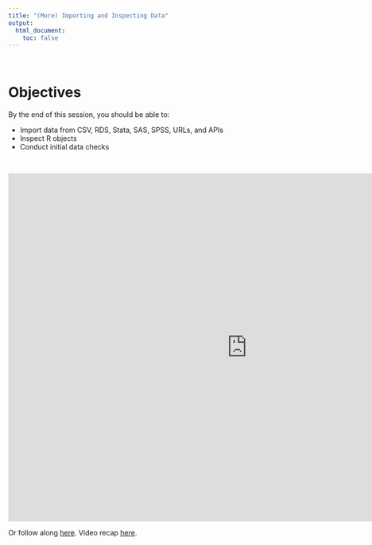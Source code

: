 ```yaml
---
title: "(More) Importing and Inspecting Data"
output:
  html_document:
    toc: false
---
```


<br>

# Objectives

By the end of this session, you should be able to:

* Import data from CSV, RDS, Stata, SAS, SPSS, URLs, and APIs
* Inspect R objects
* Conduct initial data checks

<br>

<iframe width="960" height="700" src="http://www.globalhealthresearch.co/workshops/ieat/decks/w03_deck.html" style="border: none;"></iframe>

Or follow along [here](decks/w03_deck.html). Video recap [here](https://warpwire.duke.edu/w/kNQBAA/).